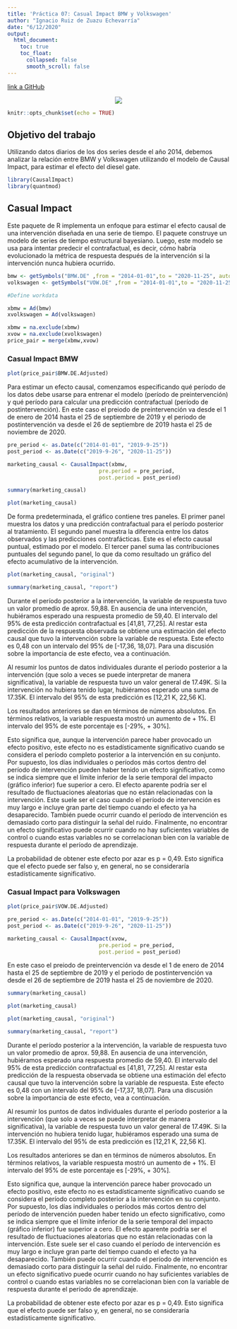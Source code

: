 ---
title: 'Práctica 07: Casual Impact BMW y Volkswagen'
author: "Ignacio Ruiz de Zuazu Echevarría"
date: "6/12/2020"
output:
  html_document:
    toc: true
    toc_float:
      collapsed: false
      smooth_scroll: false
---

[link a GitHub](https://github.com/ignacio-ruiz-de-zuazu/Prediccion-practicas.git)


<div>
<p style = 'text-align:center;'>
<img src="https://car-images.bauersecure.com/pagefiles/69135/znvuvwbmw-001.jpg">
</p>
</div>


```{r setup, include=FALSE}
knitr::opts_chunk$set(echo = TRUE)
```

## Objetivo del trabajo

Utilizando datos diarios de los dos series desde el año 2014, debemos analizar la relación entre BMW y Volkswagen utilizando el modelo de Causal Impact, para estimar el efecto del diesel gate.



```{r message=FALSE, warning=FALSE}
library(CausalImpact)
library(quantmod)
```




## Casual Impact 

Este paquete de R implementa un enfoque para estimar el efecto causal de una intervención diseñada en una serie de tiempo. El paquete construye un modelo de series de tiempo estructural bayesiano. Luego, este modelo se usa para intentar predecir el contrafactual, es decir, cómo habría evolucionado la métrica de respuesta después de la intervención si la intervención nunca hubiera ocurrido.

```{r message=FALSE, warning=FALSE, include=FALSE}
bmw <- getSymbols("BMW.DE" ,from = "2014-01-01",to = "2020-11-25", auto.assign = FALSE)
volkswagen <- getSymbols("VOW.DE" ,from = "2014-01-01",to = "2020-11-25", auto.assign = FALSE)

#Define workdata

xbmw = Ad(bmw)
xvolkswagen = Ad(volkswagen)

```

```{r echo=FALSE}
xbmw = na.exclude(xbmw)
xvow = na.exclude(xvolkswagen)
price_pair = merge(xbmw,xvow)
```

### Casual Impact BMW

```{r echo=FALSE}
plot(price_pair$BMW.DE.Adjusted)
```

Para estimar un efecto causal, comenzamos especificando qué período de los datos debe usarse para entrenar el modelo (período de preintervención) y qué período para calcular una predicción contrafactual (período de postintervención). En este caso el preiodo de preintervención va desde el 1 de enero de 2014 hasta el 25 de septiembre de 2019 y el periodo de postintervención va desde el 26 de septiembre de 2019 hasta el 25 de noviembre de 2020.

```{r echo=FALSE}
pre_period <- as.Date(c("2014-01-01", "2019-9-25"))
post_period <- as.Date(c("2019-9-26", "2020-11-25"))
```

```{r echo=FALSE}
marketing_causal <- CausalImpact(xbmw, 
                             pre.period = pre_period, 
                             post.period = post_period)
```
```{r echo=FALSE}
summary(marketing_causal)
```

```{r echo=FALSE}
plot(marketing_causal)
```


De forma predeterminada, el gráfico contiene tres paneles. El primer panel muestra los datos y una predicción contrafactual para el período posterior al tratamiento. El segundo panel muestra la diferencia entre los datos observados y las predicciones contrafácticas. Este es el efecto causal puntual, estimado por el modelo. El tercer panel suma las contribuciones puntuales del segundo panel, lo que da como resultado un gráfico del efecto acumulativo de la intervención.


```{r echo=FALSE}
plot(marketing_causal, "original")
```


```{r results = 'hide', echo=FALSE}
summary(marketing_causal, "report")
```

Durante el período posterior a la intervención, la variable de respuesta tuvo un valor promedio de aprox. 59,88. En ausencia de una intervención, hubiéramos esperado una respuesta promedio de 59,40. El intervalo del 95% de esta predicción contrafactual es [41,81, 77,25]. Al restar esta predicción de la respuesta observada se obtiene una estimación del efecto causal que tuvo la intervención sobre la variable de respuesta. Este efecto es 0,48 con un intervalo del 95% de [-17,36, 18,07]. Para una discusión sobre la importancia de este efecto, vea a continuación.

Al resumir los puntos de datos individuales durante el período posterior a la intervención (que solo a veces se puede interpretar de manera significativa), la variable de respuesta tuvo un valor general de 17.49K. Si la intervención no hubiera tenido lugar, hubiéramos esperado una suma de 17.35K. El intervalo del 95% de esta predicción es [12,21 K, 22,56 K].

Los resultados anteriores se dan en términos de números absolutos. En términos relativos, la variable respuesta mostró un aumento de + 1%. El intervalo del 95% de este porcentaje es [-29%, + 30%].

Esto significa que, aunque la intervención parece haber provocado un efecto positivo, este efecto no es estadísticamente significativo cuando se considera el período completo posterior a la intervención en su conjunto. Por supuesto, los días individuales o períodos más cortos dentro del período de intervención pueden haber tenido un efecto significativo, como se indica siempre que el límite inferior de la serie temporal del impacto (gráfico inferior) fue superior a cero. El efecto aparente podría ser el resultado de fluctuaciones aleatorias que no están relacionadas con la intervención. Este suele ser el caso cuando el período de intervención es muy largo e incluye gran parte del tiempo cuando el efecto ya ha desaparecido. También puede ocurrir cuando el período de intervención es demasiado corto para distinguir la señal del ruido. Finalmente, no encontrar un efecto significativo puede ocurrir cuando no hay suficientes variables de control o cuando estas variables no se correlacionan bien con la variable de respuesta durante el período de aprendizaje.

La probabilidad de obtener este efecto por azar es p = 0,49. Esto significa que el efecto puede ser falso y, en general, no se consideraría estadísticamente significativo.


### Casual Impact para Volkswagen


```{r}
plot(price_pair$VOW.DE.Adjusted)
```

```{r echo=FALSE}
pre_period <- as.Date(c("2014-01-01", "2019-9-25"))
post_period <- as.Date(c("2019-9-26", "2020-11-25"))
```

```{r echo=FALSE}
marketing_causal <- CausalImpact(xvow, 
                             pre.period = pre_period, 
                             post.period = post_period)
```

En este caso el preiodo de preintervención va desde el 1 de enero de 2014 hasta el 25 de septiembre de 2019 y el periodo de postintervención va desde el 26 de septiembre de 2019 hasta el 25 de noviembre de 2020.

```{r echo=FALSE}
summary(marketing_causal)
```
```{r echo=FALSE}
plot(marketing_causal)
```


```{r echo=FALSE}
plot(marketing_causal, "original")
```


```{r results = 'hide', echo=FALSE}
summary(marketing_causal, "report")
```

Durante el período posterior a la intervención, la variable de respuesta tuvo un valor promedio de aprox. 59,88. En ausencia de una intervención, hubiéramos esperado una respuesta promedio de 59,40. El intervalo del 95% de esta predicción contrafactual es [41,81, 77,25]. Al restar esta predicción de la respuesta observada se obtiene una estimación del efecto causal que tuvo la intervención sobre la variable de respuesta. Este efecto es 0,48 con un intervalo del 95% de [-17,37, 18,07]. Para una discusión sobre la importancia de este efecto, vea a continuación.

Al resumir los puntos de datos individuales durante el período posterior a la intervención (que solo a veces se puede interpretar de manera significativa), la variable de respuesta tuvo un valor general de 17.49K. Si la intervención no hubiera tenido lugar, hubiéramos esperado una suma de 17.35K. El intervalo del 95% de esta predicción es [12,21 K, 22,56 K].

Los resultados anteriores se dan en términos de números absolutos. En términos relativos, la variable respuesta mostró un aumento de + 1%. El intervalo del 95% de este porcentaje es [-29%, + 30%].

Esto significa que, aunque la intervención parece haber provocado un efecto positivo, este efecto no es estadísticamente significativo cuando se considera el período completo posterior a la intervención en su conjunto. Por supuesto, los días individuales o períodos más cortos dentro del período de intervención pueden haber tenido un efecto significativo, como se indica siempre que el límite inferior de la serie temporal del impacto (gráfico inferior) fue superior a cero. El efecto aparente podría ser el resultado de fluctuaciones aleatorias que no están relacionadas con la intervención. Este suele ser el caso cuando el período de intervención es muy largo e incluye gran parte del tiempo cuando el efecto ya ha desaparecido. También puede ocurrir cuando el período de intervención es demasiado corto para distinguir la señal del ruido. Finalmente, no encontrar un efecto significativo puede ocurrir cuando no hay suficientes variables de control o cuando estas variables no se correlacionan bien con la variable de respuesta durante el período de aprendizaje.

La probabilidad de obtener este efecto por azar es p = 0,49. Esto significa que el efecto puede ser falso y, en general, no se consideraría estadísticamente significativo.






















